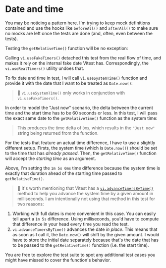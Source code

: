 # Date and time

You may be noticing a pattern here. I'm trying to keep mock definitions contained and use the hooks like `beforeAll()` and `afterAll()` to make sure no mocks are left once the tests are done (and, often, even between the tests).

Testing the `getRelativeTime()` function will be no exception:

<CodeFile file="get-relative-time.test.ts" range="3-9" highlight="4,8" />

Calling `vi.useFakeTimers()` detached this test from the real flow of time, and makes it rely on the internal fake date Vitest has. Correspondingly, the `vi.useRealTimers()` utility undoes that.

To fix date and time in test, I will call `vi.useSystemTime()` function and provide it with the date that I want to be treated as `Date.now()`:

<CodeFile file="get-relative-time.test.ts" range="11-12" highlight="12" />

> :owl: `vi.useSystemTime()` only works in conjunction with `vi.useFakeTimers()`.

In order to model the "Just now" scenario, the delta between the current time and the start time has to be 60 seconds or less. In this test, I will pass the exact same date to the `getRelativeTime()` function as the system time:

<CodeFile file="get-relative-time.test.ts" range="13" />

> This produces the time delta of `0ms`, which results in the `"Just now"` string being returned from the function.

For the tests that feature an actual time difference, I have to use a slightly different setup. Firsts, the system time (which is `Date.now()`) should be set to the time that has _already passed_. Then, the `getRelativeTime()` function will accept the _starting time_ as an argument.

<CodeFile file="get-relative-time.test.ts" range="21-26" highlight="22,23" />

Above, I'm setting the `1m 5s 0ms` time difference because the system time is exactly that duration ahead of the starting time passed to `getRelativeTime()`.

> 📜 It's worth mentioning that Vitest has a [`vi.advanceTimersByTime()`](https://vitest.dev/api/vi.html#vi-advancetimersbytime) method to help you advance the system time by a given amount in milliseconds. I am intentionally not using that method in this test for two reasons:

1. Working with full dates is more convenient in this case. You can easily tell apart a `1m 5s` difference. Using milliseconds, you'd have to compute that difference in your head every time you read the test.
1. `vi.advanceTimersByTime()` advances the date _in place_. This means that as soon as I call it, the `Date.now()` will shift by the given amount. I would have to store the initial date separately because that's the date that has to be passed to the `getRelativeTime()` function (i.e. the start time).

You are free to explore the <InlineFile file="get-relative-time.test.ts" /> test suite to spot any additional test cases you might have missed to cover the function's behavior.
